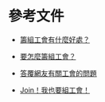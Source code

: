 # 參考文件

- [籌組工會有什麼好處？](/document/functionality)

- [要怎麼籌組工會？](/document/form-a-union)
- [答覆網友有關工會的問題](/document/ptt)
- [Join！我也要組工會！](/faq)
